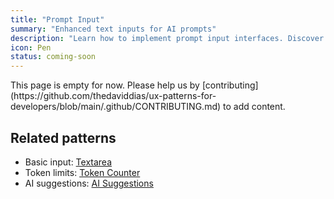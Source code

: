 ```yaml
---
title: "Prompt Input"
summary: "Enhanced text inputs for AI prompts"
description: "Learn how to implement prompt input interfaces. Discover best practices for multiline inputs, prompt templates, and input enhancements."
icon: Pen
status: coming-soon
---
```


<Callout type="warning">
  This page is empty for now. Please help us by
  [contributing](https://github.com/thedaviddias/ux-patterns-for-developers/blob/main/.github/CONTRIBUTING.md)
  to add content.
</Callout>

## Related patterns

- Basic input: [Textarea](/patterns/forms/textarea)
- Token limits: [Token Counter](/patterns/ai-intelligence/token-counter)
- AI suggestions: [AI Suggestions](/patterns/ai-intelligence/ai-suggestions)
